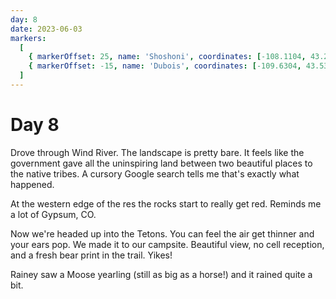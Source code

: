 ```yaml
---
day: 8
date: 2023-06-03
markers:
  [
    { markerOffset: 25, name: 'Shoshoni', coordinates: [-108.1104, 43.2358] },
    { markerOffset: -15, name: 'Dubois', coordinates: [-109.6304, 43.5336] },
  ]
---
```


# Day 8

Drove through Wind River. The landscape is pretty bare. It feels like the government gave all the uninspiring land between two beautiful places to the native tribes. A cursory Google search tells me that's exactly what happened.

At the western edge of the res the rocks start to really get red. Reminds me a lot of Gypsum, CO.

Now we're headed up into the Tetons. You can feel the air get thinner and your ears pop. We made it to our campsite. Beautiful view, no cell reception, and a fresh bear print in the trail. Yikes!

Rainey saw a Moose yearling (still as big as a horse!) and it rained quite a bit.
